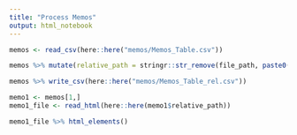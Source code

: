 ```yaml
---
title: "Process Memos"
output: html_notebook
---
```


```r
memos <- read_csv(here::here("memos/Memos_Table.csv"))

memos %>% mutate(relative_path = stringr::str_remove(file_path, paste0(here::here(),"/"))) -> memos

memos %>% write_csv(here::here("memos/Memos_Table_rel.csv"))

memo1 <- memos[1,]
memo1_file <- read_html(here::here(memo1$relative_path))

memo1_file %>% html_elements()

```

